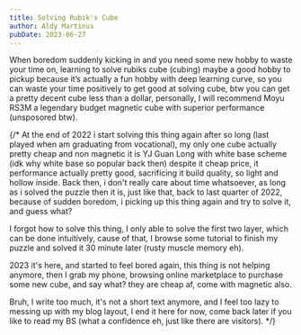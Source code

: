 ```yaml
---
title: Solving Rubik's Cube
author: Aldy Martinus
pubDate: 2023-06-27
---
```

When boredom suddenly kicking in and you need some new hobby 
to waste your time on, learning to solve rubiks cube (cubing) 
maybe a good hobby to pickup because it’s actually a fun hobby with deep learning curve, 
so you can waste your time positively to get good at solving cube, 
btw you can get a pretty decent cube less than a dollar, personally, I will recommend Moyu RS3M a legendary budget 
magnetic cube with superior performance (unsposored btw).  

{/* At the end of 2022 i start solving this thing again
after so long (last played when am graduating from vocational), my only one cube actually 
pretty cheap and non magnetic it is YJ Guan Long with white base scheme (idk why white base so popular back then)
despite it cheap price, it performance actually pretty good, sacrificing it build quality, so light and hollow inside.
Back then, i don't really care about time whatsoever, as long as i solved the puzzle then it is, just like that,
back to last quarter of 2022, because of sudden boredom, i picking up this thing again and try to solve it, and guess what?
 
I forgot how to solve this thing, I only able to solve the first two layer, which can be done intuitively,
cause of that, I browse some tutorial to finish my puzzle and solved it 30 minute later (rusty muscle memory eh).

2023 it's here, and started to feel bored again, this thing is not helping anymore, then I grab my phone, browsing
online marketplace to purchase some new cube, and say what? they are cheap af, come with magnetic also.

Bruh, I write too much, it's not a short text anymore, and I feel too lazy to messing up with my blog layout,
I end it here for now, come back later if you like to read my BS (what a confidence eh, just like there are visitors). */}